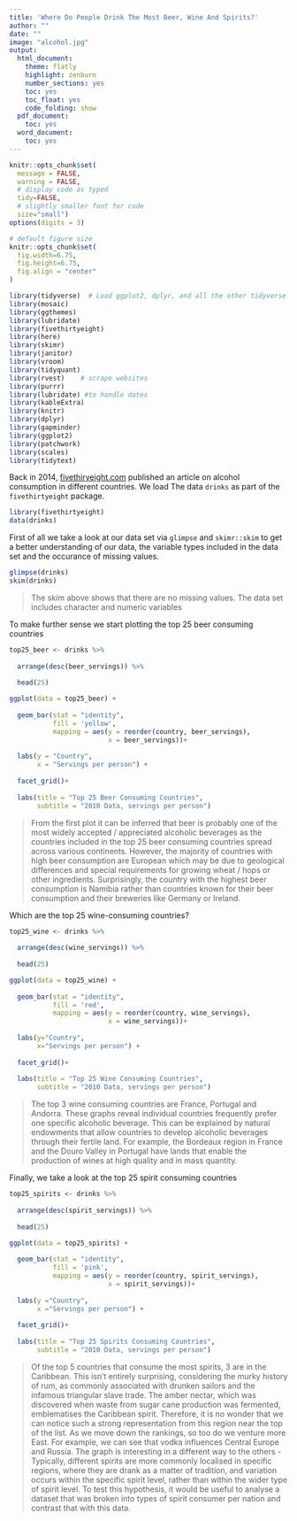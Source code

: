 ```yaml
---
title: 'Where Do People Drink The Most Beer, Wine And Spirits?'
author: ""
date: ""
image: "alcohol.jpg"
output:
  html_document:
    theme: flatly
    highlight: zenburn
    number_sections: yes
    toc: yes
    toc_float: yes
    code_folding: show
  pdf_document:
    toc: yes
  word_document:
    toc: yes
---
```



```r
knitr::opts_chunk$set(
  message = FALSE, 
  warning = FALSE,
  # display code as typed
  tidy=FALSE,     
  # slightly smaller font for code
  size="small")   
options(digits = 3)

# default figure size
knitr::opts_chunk$set(
  fig.width=6.75, 
  fig.height=6.75,
  fig.align = "center"
)
```


```r
library(tidyverse)  # Load ggplot2, dplyr, and all the other tidyverse packages
library(mosaic)
library(ggthemes)
library(lubridate)
library(fivethirtyeight)
library(here)
library(skimr)
library(janitor)
library(vroom)
library(tidyquant)
library(rvest)    # scrape websites
library(purrr)  
library(lubridate) #to handle dates
library(kableExtra)
library(knitr)
library(dplyr)
library(gapminder)
library(ggplot2)
library(patchwork)
library(scales)
library(tidytext)
```

Back in 2014, [fivethiryeight.com](https://fivethirtyeight.com/features/dear-mona-followup-where-do-people-drink-the-most-beer-wine-and-spirits/) published an article on alcohol consumption in different countries. We load The data `drinks` as part of the `fivethirtyeight` package. 


```r

library(fivethirtyeight)
data(drinks)

```

First of all we take a look at our data set via `glimpse` and `skimr::skim` to get a better understanding of our data, the variable types included in the data set and the occurance of missing values.

```r

glimpse(drinks)
skim(drinks)

```

> The skim above shows that there are no missing values. The data set includes character and numeric variables

To make further sense we start plotting the top 25 beer consuming countries

```r

top25_beer <- drinks %>%
  
  arrange(desc(beer_servings)) %>% 
  
  head(25)

ggplot(data = top25_beer) +
  
  geom_bar(stat = "identity",
           fill = 'yellow',
           mapping = aes(y = reorder(country, beer_servings),
                         x = beer_servings))+
  
  labs(y = "Country",
       x = "Servings per person") +
  
  facet_grid()+
  
  labs(title = "Top 25 Beer Consuming Countries",
       subtitle = "2010 Data, servings per person")

```

> From the first plot it can be inferred that beer is probably one of the most widely accepted / appreciated alcoholic beverages as the countries included in the top 25 beer consuming countries spread across various continents. However, the majority of countries with high beer consumption are European which may be due to geological differences and special requirements for growing wheat / hops or other ingredients. Surprisingly, the country with the highest beer consumption is Namibia rather than countries known for their beer consumption and their breweries like Germany or Ireland.

Which are the top 25 wine-consuming countries?

```r

top25_wine <- drinks %>%
  
  arrange(desc(wine_servings)) %>%
  
  head(25)

ggplot(data = top25_wine) + 
  
  geom_bar(stat = "identity",
           fill = 'red',
           mapping = aes(y = reorder(country, wine_servings),
                         x = wine_servings))+
  
  labs(y="Country",
       x="Servings per person") + 
  
  facet_grid()+
  
  labs(title = "Top 25 Wine Consuming Countries",
       subtitle = "2010 Data, servings per person")

```

> The top 3 wine consuming countries are France, Portugal and Andorra. These graphs reveal individual countries frequently prefer one specific alcoholic beverage. This can be explained by natural endowments that allow countries to develop alcoholic beverages through their fertile land. For example, the Bordeaux region in France and the Douro Valley in Portugal have lands that enable the production of wines at high quality and in mass quantity.

Finally, we take a look at the top 25 spirit consuming countries

```r

top25_spirits <- drinks %>% 
  
  arrange(desc(spirit_servings)) %>% 
  
  head(25)

ggplot(data = top25_spirits) + 
  
  geom_bar(stat = "identity",
           fill = 'pink',
           mapping = aes(y = reorder(country, spirit_servings),
                         x = spirit_servings))+
  
  labs(y ="Country",
       x ="Servings per person") +
  
  facet_grid()+
  
  labs(title = "Top 25 Spirits Consuming Countries",
       subtitle = "2010 Data, servings per person")

```

> Of the top 5 countries that consume the most spirits, 3 are in the Caribbean. This isn't entirely surprising, considering the murky history of rum, as commonly associated with drunken sailors and the infamous triangular slave trade. The amber nectar, which was discovered when waste from sugar cane production was fermented, emblematises the Caribbean spirit. Therefore, it is no wonder that we can notice such a strong representation from this region near the top of the list. As we move down the rankings, so too do we venture more East. For example, we can see that vodka influences Central Europe and Russia. The graph is interesting in a different way to the others - Typically, different spirits are more commonly localised in specific regions, where they are drank as a matter of tradition, and variation occurs within the specific spirit level, rather than within the wider type of spirit level. To test this hypothesis, it would be useful to analyse a dataset that was broken into types of spirit consumer per nation and contrast that with this data.
